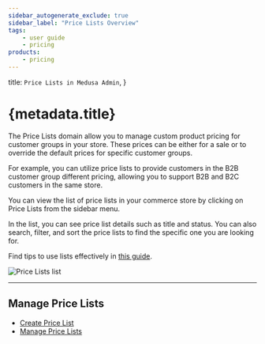 ```yaml
---
sidebar_autogenerate_exclude: true
sidebar_label: "Price Lists Overview"
tags:
    - user guide
    - pricing
products:
    - pricing
---
```


  title: `Price Lists in Medusa Admin`,
}

# {metadata.title}

The Price Lists domain allow you to manage custom product pricing for customer groups in your store. These prices can be either for a sale or to override the default prices for specific customer groups.

For example, you can utilize price lists to provide customers in the B2B customer group different pricing, allowing you to support B2B and B2C customers in the same store.

You can view the list of price lists in your commerce store by clicking on Price Lists from the sidebar menu.

In the list, you can see price list details such as title and status. You can also search, filter, and sort the price lists to find the specific one you are looking for.

<Note title="Tip">

Find tips to use lists effectively in [this guide](../tips/lists/page.mdx).

</Note>

![Price Lists list](https://res.cloudinary.com/dza7lstvk/image/upload/v1739958425/User%20Guide/Screenshot_2025-02-19_at_11.46.29_AM_zupks8.png)

---

## Manage Price Lists

- [Create Price List](./create/page.mdx)
- [Manage Price Lists](./manage/page.mdx)
